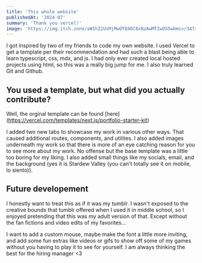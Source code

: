 ```yaml
---
title: 'This whole website'
publishedAt: '2024-07'
summary: 'Thank you vercel!'
image: 'https://img.itch.zone/aW1hZ2UvMjMwOTQ4OC8xNzAwMTIwOS5wbmc=/347x500/PCOTM4.png'
---
```


I got inspired by two of my friends to code my own website. I used Vercel to get a template per their recommendation and had such a blast being able to learn typescript,
css, mdx, and js. I had only ever created local hosted projects using html, so this was a really big jump for me. I also truly learned Git and Github.

## You used a template, but what did you actually contribute?

Well, the orginal template can be found [here] (https://vercel.com/templates/next.js/portfolio-starter-kit)

I added two new tabs to showcase my work in various other ways. That caused additional routes, components, and utilites. I also added images
underneath my work so that there is more of an eye catching reason for you to see more about my work. No offense but the base template was a little too
boring for my liking. I also added small things like my socials, email, and the background (yes it is Stardew Valley (you can't totally see it on mobile, lo siento)).


## Future developement

I honestly want to treat this as if it was my tumblr. I wasn't exposed to the creative bounds that tumblr offered when I used it in middle school, so I enjoyed pretending that
this was my adult version of that. Except without the fan fictions and video edits of my favorites...

I want to add a custom mouse, maybe make the font a little more inviting, and add some fun extras like videos or gifs to
show off some of my games without you having to play it to see for yourself. I am always thinking the best for the hiring manager <3 
